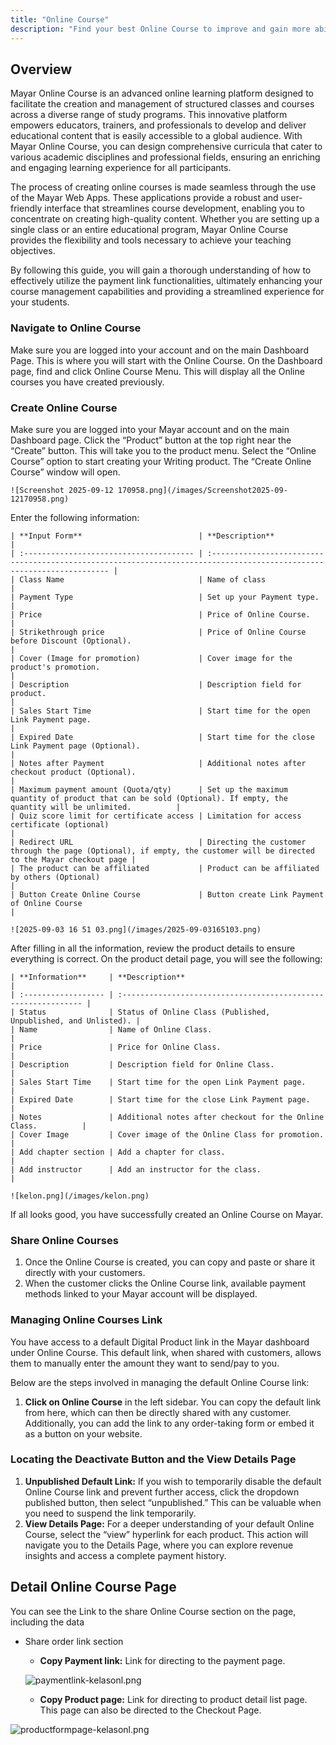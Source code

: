 ```yaml
---
title: "Online Course"
description: "Find your best Online Course to improve and gain more ability of your skill set!"
---
```


## Overview

Mayar Online Course is an advanced online learning platform designed to facilitate the creation and management of structured classes and courses across a diverse range of study programs. This innovative platform empowers educators, trainers, and professionals to develop and deliver educational content that is easily accessible to a global audience. With Mayar Online Course, you can design comprehensive curricula that cater to various academic disciplines and professional fields, ensuring an enriching and engaging learning experience for all participants.

The process of creating online courses is made seamless through the use of the Mayar Web Apps. These applications provide a robust and user-friendly interface that streamlines course development, enabling you to concentrate on creating high-quality content. Whether you are setting up a single class or an entire educational program, Mayar Online Course provides the flexibility and tools necessary to achieve your teaching objectives.

By following this guide, you will gain a thorough understanding of how to effectively utilize the payment link functionalities, ultimately enhancing your course management capabilities and providing a streamlined experience for your students.

### Navigate to Online Course

<Steps>
  <Step title="Log in to your Mayar Dashboard.">
    Make sure you are logged into your account and on the main Dashboard Page. This is where you will start with the Online Course.
  </Step>
  <Step title="From the Sidebar menu, click on Online Course.">
    On the Dashboard page, find and click Online Course Menu. This will display all the Online courses you have created previously.
  </Step>
</Steps>

### Create Online Course

<Steps>
  <Step title="Go to Dashboard">
    Make sure you are logged into your Mayar account and on the main Dashboard page.
  </Step>
  <Step title="Access the Product Menu">
    Click the “Product” button at the top right near the “Create” button. This will take you to the product menu.
  </Step>
  <Step title="Choose Product Type">
    Select the “Online Course” option to start creating your Writing product. The “Create Online Course” window will open.

    ![Screenshot 2025-09-12 170958.png](/images/Screenshot2025-09-12170958.png)
  </Step>
  <Step title="Fill in Product Details">
    Enter the following information:

    | **Input Form**                          | **Description**                                                                                                        |
    | :-------------------------------------- | :--------------------------------------------------------------------------------------------------------------------- |
    | Class Name                              | Name of class                                                                                                          |
    | Payment Type                            | Set up your Payment type.                                                                                              |
    | Price                                   | Price of Online Course.                                                                                                |
    | Strikethrough price                     | Price of Online Course before Discount (Optional).                                                                     |
    | Cover (Image for promotion)             | Cover image for the product's promotion.                                                                               |
    | Description                             | Description field for product.                                                                                         |
    | Sales Start Time                        | Start time for the open Link Payment page.                                                                             |
    | Expired Date                            | Start time for the close Link Payment page (Optional).                                                                 |
    | Notes after Payment                     | Additional notes after checkout product (Optional).                                                                    |
    | Maximum payment amount (Quota/qty)      | Set up the maximum quantity of product that can be sold (Optional). If empty, the quantity will be unlimited.          |
    | Quiz score limit for certificate access | Limitation for access certificate (optional)                                                                           |
    | Redirect URL                            | Directing the customer through the page (Optional), if empty, the customer will be directed to the Mayar checkout page |
    | The product can be affiliated           | Product can be affiliated by others (Optional)                                                                         |
    | Button Create Online Course             | Button create Link Payment of Online Course                                                                            |

    ![2025-09-03 16 51 03.png](/images/2025-09-03165103.png)
  </Step>
  <Step title="Review and Finish">
    After filling in all the information, review the product details to ensure everything is correct. On the product detail page, you will see the following:

    | **Information**     | **Description**                                                |
    | :------------------ | :------------------------------------------------------------- |
    | Status              | Status of Online Class (Published, Unpublished, and Unlisted). |
    | Name                | Name of Online Class.                                          |
    | Price               | Price for Online Class.                                        |
    | Description         | Description field for Online Class.                            |
    | Sales Start Time    | Start time for the open Link Payment page.                     |
    | Expired Date        | Start time for the close Link Payment page.                    |
    | Notes               | Additional notes after checkout for the Online Class.          |
    | Cover Image         | Cover image of the Online Class for promotion.                 |
    | Add chapter section | Add a chapter for class.                                       |
    | Add instructor      | Add an instructor for the class.                               |

    ![kelon.png](/images/kelon.png)
  </Step>
</Steps>

If all looks good, you have successfully created an Online Course on Mayar.

### Share Online Courses

1. Once the Online Course is created, you can copy and paste or share it directly with your customers.
2. When the customer clicks the Online Course link, available payment methods linked to your Mayar account will be displayed.

### Managing Online Courses Link

You have access to a default Digital Product link in the Mayar dashboard under Online Course. This default link, when shared with customers, allows them to manually enter the amount they want to send/pay to you.

Below are the steps involved in managing the default Online Course link:

1. **Click on Online Course** in the left sidebar. You can copy the default link from here, which can then be directly shared with any customer. Additionally, you can add the link to any order-taking form or embed it as a button on your website.

### Locating the Deactivate Button and the View Details Page

1. **Unpublished Default Link:** If you wish to temporarily disable the default Online Course link and prevent further access, click the dropdown published button, then select “unpublished.” This can be valuable when you need to suspend the link temporarily.
2. **View Details Page:** For a deeper understanding of your default Online Course, select the “view” hyperlink for each product. This action will navigate you to the Details Page, where you can explore revenue insights and access a complete payment history.

## Detail Online Course Page

You can see the Link to the share Online Course section on the page, including the data

- Share order link section
  - **Copy Payment link:** Link for directing to the payment page.

  ![paymentlink-kelasonl.png](/images/paymentlink-kelasonl.png)
  - **Copy Product page:** Link for directing to product detail list page. This page can also be directed to the Checkout Page.

![productformpage-kelasonl.png](/images/productformpage-kelasonl.png)